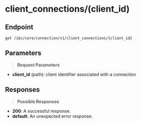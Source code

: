 # client_connections/(client_id)

## Endpoint
```http
get /ibc/core/connection/v1/client_connections/{client_id}
```

## Parameters
> **Request Parameters**

- **client_id** (path): client identifier associated with a connection

## Responses
> **Possible Responses**

- **200**: A successful response.
- **default**: An unexpected error response.

